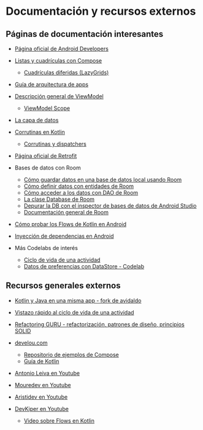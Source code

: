 
# Documentación y recursos externos

## Páginas de documentación interesantes

- [Página oficial de Android Developers](https://developer.android.com/?hl=es-419)
  
- [Listas y cuadrículas con Compose](https://developer.android.com/develop/ui/compose/lists?hl=es-419)
  - [Cuadrículas diferidas (LazyGrids)](https://developer.android.com/develop/ui/compose/lists?hl=es-419#lazy-grids)
  
- [Guía de arquitectura de apps](https://developer.android.com/topic/architecture?hl=es-419)
  
- [Descripción general de ViewModel](https://developer.android.com/topic/libraries/architecture/viewmodel?hl=es-419)
  - [ViewModel Scope](https://developer.android.com/topic/libraries/architecture/coroutines?hl=es-419#viewmodelscope)
  
- [La capa de datos](https://developer.android.com/topic/architecture/data-layer?hl=es-419)
  
- [Corrutinas en Kotlin](https://kotlinlang.org/docs/coroutines-overview.html)
  - [Corrutinas y dispatchers](https://kotlinlang.org/docs/coroutine-context-and-dispatchers.html)
  
- [Página oficial de Retrofit](https://square.github.io/retrofit/)

- Bases de datos con Room
  - [Cómo guardar datos en una base de datos local usando Room](https://developer.android.com/training/data-storage/room?hl=es-419)
  - [Cómo definir datos con entidades de Room](https://developer.android.com/training/data-storage/room/defining-data?hl=es-419)
  - [Cómo acceder a los datos con DAO de Room](https://developer.android.com/training/data-storage/room/accessing-data?hl=es-419)
  - [La clase Database de Room](https://developer.android.com/reference/kotlin/androidx/room/Database)
  - [Depurar la DB con el inspector de bases de datos de Android Studio](https://developer.android.com/studio/inspect/database)
  - [Documentación general de Room](https://developer.android.com/reference/androidx/room/package-summary)

- [Cómo probar los Flows de Kotlin en Android](https://developer.android.com/kotlin/flow/test?hl=es-419&continue=https%3A%2F%2Fdeveloper.android.com%2Fcourses%2Fpathways%2Fandroid-basics-compose-unit-6-pathway-2%3Fhl%3Des-419%23article-https%3A%2F%2Fdeveloper.android.com%2Fkotlin%2Fflow%2Ftest)
  
- [Inyección de dependencias en Android](https://developer.android.com/training/dependency-injection?hl=es-419)
  
- Más Codelabs de interés
  - [Ciclo de vida de una actividad](https://developer.android.com/codelabs/basic-android-kotlin-compose-activity-lifecycle?hl=es_419#0)
  - [Datos de preferencias con DataStore - Codelab](https://developer.android.com/codelabs/basic-android-kotlin-compose-datastore?hl=es-419#0)

  

## Recursos generales externos

- [Kotlin y Java en una misma app - fork de avidaldo](https://github.com/resuacode/android-java-y-kotlin)

- [Vistazo rápido al ciclo de vida de una actividad](https://github.com/resuacode/android-ciclodevida-java)

- [Refactoring GURU - refactorización, patrones de diseño, principios SOLID](https://refactoring.guru/es)
- [develou.com](https://www.develou.com/)
  - [Repositorio de ejemplos de Compose](https://github.com/jamesreve/android-jetpack-compose)
  - [Guía de Kotlin](https://www.develou.com/guia-de-kotlin/)
- [Antonio Leiva en Youtube](https://www.youtube.com/@DevExpert)
- [Mouredev en Youtube](https://www.youtube.com/@Mouredev)
- [Aristidev en Youtube](https://www.youtube.com/@AristiDevs)
- [DevKiper en Youtube](https://www.youtube.com/@DevKiper)
  - [Video sobre Flows en Kotlin](https://www.youtube.com/watch?v=vGgB4wBjM-c)